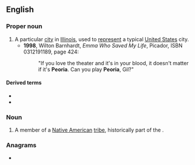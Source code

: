 ==English==
{{wikipedia|Peoria, Illinois|mul=Will it play in Peoria?}}

===Proper noun===
{{en-proper noun}}

# A particular [[city]] in [[Illinois]], used to [[represent]] a typical [[United States]] city.
#* '''1998''', Wilton Barnhardt, ''Emma Who Saved My Life'', Picador, ISBN 0312191189, page 424:
#*: "If you love the theater and it's in your blood, it doesn't matter if it's '''Peoria'''. Can you play '''Peoria''', Gil?"

====Derived terms====
* {{l|en|Peoria County}}
* {{l|en|play in Peoria}}

===Noun===
{{en-noun|s|Peoria}}

# A member of a [[Native American]] [[tribe]], historically part of the {{w|Illinois Confederation}}.

{{C|en|Illinois|Tribes}}

===Anagrams===
* {{anagrams|en|apeiro-}}